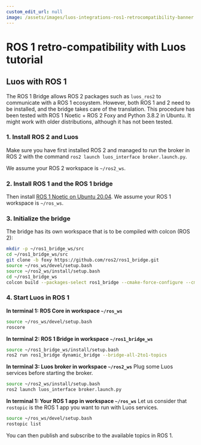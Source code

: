 ```yaml
---
custom_edit_url: null
image: /assets/images/luos-integrations-ros1-retrocompatibility-banner.png
---
```



# ROS 1 retro-compatibility with Luos tutorial

## Luos with ROS 1

The ROS 1 Bridge allows ROS 2 packages such as `luos_ros2` to communicate with a ROS 1 ecosystem. However, both ROS 1 and 2 need to be installed, and the bridge takes care of the translation.
This procedure has been tested with ROS 1 Noetic + ROS 2 Foxy and Python 3.8.2 in Ubuntu. It might work with older distributions, although it has not been tested.

### 1. Install ROS 2 and Luos

Make sure you have first installed ROS 2 and managed to run the broker in ROS 2 with the command `ros2 launch luos_interface broker.launch.py`.

We assume your ROS 2 workspace is `~/ros2_ws`.

### 2. Install ROS 1 and the ROS 1 bridge

Then install <a href="http://wiki.ros.org/noetic/Installation/Ubuntu" target="_blank">ROS 1 Noetic on Ubuntu 20.04<IconExternalLink width="10"></IconExternalLink></a>.
We assume your ROS 1 workspace is `~/ros_ws`.

### 3. Initialize the bridge

The bridge has its own workspace that is to be compiled with colcon (ROS 2):

```bash
mkdir -p ~/ros1_bridge_ws/src
cd ~/ros1_bridge_ws/src
git clone -b foxy https://github.com/ros2/ros1_bridge.git
source ~/ros_ws/devel/setup.bash
source ~/ros2_ws/install/setup.bash
cd ~/ros1_bridge_ws
colcon build --packages-select ros1_bridge --cmake-force-configure --cmake-args -DBUILD_TESTING=FALSE
```

### 4. Start Luos in ROS 1

**In terminal 1: ROS Core in workspace `~/ros_ws`**

```bash
source ~/ros_ws/devel/setup.bash
roscore
```

**In terminal 2: ROS 1 Bridge in workspace `~/ros1_bridge_ws`**

```bash
source ~/ros1_bridge_ws/install/setup.bash
ros2 run ros1_bridge dynamic_bridge --bridge-all-2to1-topics
```

**In terminal 3: Luos broker in workspace `~/ros2_ws`**
Plug some Luos services before starting the broker.

```bash
source ~/ros2_ws/install/setup.bash
ros2 launch luos_interface broker.launch.py
```

**In terminal 1: Your ROS 1 app in workspace `~/ros_ws`**
Let us consider that `rostopic` is the ROS 1 app you want to run with Luos services.

```bash
source ~/ros_ws/devel/setup.bash
rostopic list
```

You can then publish and subscribe to the available topics in ROS 1.
